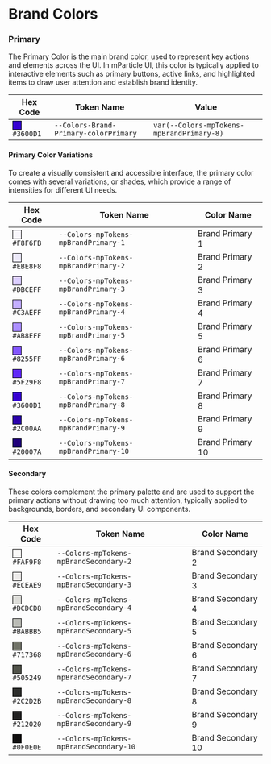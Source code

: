 # Brand Colors

### Primary
The Primary Color is the main brand color, used to represent key actions and elements across the UI. In mParticle UI, this color is typically applied to interactive elements such as primary buttons, active links, and highlighted items to draw user attention and establish brand identity.

| Hex Code                                                                                           | Token Name                          | Value                                   |
|----------------------------------------------------------------------------------------------------|-------------------------------------|-----------------------------------------|
| <div style="display:inline-block; width:16px; height:16px; background-color:#3600D1; border:1px solid #000;"></div> `#3600D1` | `--Colors-Brand-Primary-colorPrimary` | `var(--Colors-mpTokens-mpBrandPrimary-8)` |


#### Primary Color Variations

To create a visually consistent and accessible interface, the primary color comes with several variations, or shades, which provide a range of intensities for different UI needs. 

| Hex Code                                                                                          | Token Name                           | Color Name          |
|---------------------------------------------------------------------------------------------------|--------------------------------------|---------------------|
| <div style="display:inline-block; width:16px; height:16px; background-color:#F8F6FB; border:1px solid #000;"></div> `#F8F6FB` | `--Colors-mpTokens-mpBrandPrimary-1` | Brand Primary 1      |
| <div style="display:inline-block; width:16px; height:16px; background-color:#EBE8F8; border:1px solid #000;"></div> `#EBE8F8` | `--Colors-mpTokens-mpBrandPrimary-2` | Brand Primary 2     |
| <div style="display:inline-block; width:16px; height:16px; background-color:#DBCEFF; border:1px solid #000;"></div> `#DBCEFF` | `--Colors-mpTokens-mpBrandPrimary-3` | Brand Primary 3     |
| <div style="display:inline-block; width:16px; height:16px; background-color:#C3AEFF; border:1px solid #000;"></div> `#C3AEFF` | `--Colors-mpTokens-mpBrandPrimary-4` | Brand Primary 4     |
| <div style="display:inline-block; width:16px; height:16px; background-color:#AB8EFF; border:1px solid #000;"></div> `#AB8EFF` | `--Colors-mpTokens-mpBrandPrimary-5` | Brand Primary 5     |
| <div style="display:inline-block; width:16px; height:16px; background-color:#8255FF; border:1px solid #000;"></div> `#8255FF` | `--Colors-mpTokens-mpBrandPrimary-6` | Brand Primary 6     |
| <div style="display:inline-block; width:16px; height:16px; background-color:#5F29F8; border:1px solid #000;"></div> `#5F29F8` | `--Colors-mpTokens-mpBrandPrimary-7` | Brand Primary 7     |
| <div style="display:inline-block; width:16px; height:16px; background-color:#3600D1; border:1px solid #000;"></div> `#3600D1` | `--Colors-mpTokens-mpBrandPrimary-8` | Brand Primary 8     |
| <div style="display:inline-block; width:16px; height:16px; background-color:#2C00AA; border:1px solid #000;"></div> `#2C00AA` | `--Colors-mpTokens-mpBrandPrimary-9` | Brand Primary 9     |
| <div style="display:inline-block; width:16px; height:16px; background-color:#20007A; border:1px solid #000;"></div> `#20007A` | `--Colors-mpTokens-mpBrandPrimary-10`| Brand Primary 10    |



#### Secondary
These colors complement the primary palette and are used to support the primary actions without drawing too much attention, typically applied to backgrounds, borders, and secondary UI components.

| Hex Code                                                                                          | Token Name                            | Color Name          |
|---------------------------------------------------------------------------------------------------|---------------------------------------|---------------------|
| <div style="display:inline-block; width:16px; height:16px; background-color:#FAF9F8; border:1px solid #000;"></div> `#FAF9F8` | `--Colors-mpTokens-mpBrandSecondary-2` | Brand Secondary 2   |
| <div style="display:inline-block; width:16px; height:16px; background-color:#ECEAE9; border:1px solid #000;"></div> `#ECEAE9` | `--Colors-mpTokens-mpBrandSecondary-3` | Brand Secondary 3   |
| <div style="display:inline-block; width:16px; height:16px; background-color:#DCDCD8; border:1px solid #000;"></div> `#DCDCD8` | `--Colors-mpTokens-mpBrandSecondary-4` | Brand Secondary 4   |
| <div style="display:inline-block; width:16px; height:16px; background-color:#BABBB5; border:1px solid #000;"></div> `#BABBB5` | `--Colors-mpTokens-mpBrandSecondary-5` | Brand Secondary 5   |
| <div style="display:inline-block; width:16px; height:16px; background-color:#717368; border:1px solid #000;"></div> `#717368` | `--Colors-mpTokens-mpBrandSecondary-6` | Brand Secondary 6   |
| <div style="display:inline-block; width:16px; height:16px; background-color:#505249; border:1px solid #000;"></div> `#505249` | `--Colors-mpTokens-mpBrandSecondary-7` | Brand Secondary 7   |
| <div style="display:inline-block; width:16px; height:16px; background-color:#2C2D2B; border:1px solid #000;"></div> `#2C2D2B` | `--Colors-mpTokens-mpBrandSecondary-8` | Brand Secondary 8   |
| <div style="display:inline-block; width:16px; height:16px; background-color:#212020; border:1px solid #000;"></div> `#212020` | `--Colors-mpTokens-mpBrandSecondary-9` | Brand Secondary 9   |
| <div style="display:inline-block; width:16px; height:16px; background-color:#0F0E0E; border:1px solid #000;"></div> `#0F0E0E` | `--Colors-mpTokens-mpBrandSecondary-10`| Brand Secondary 10  |










